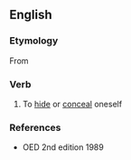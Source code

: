 ==English==

===Etymology===
From {{prefix|im|bosk}}

===Verb===
{{en-verb}}

# {{obsolete}} To [[hide]] or [[conceal]] oneself
#: {{rfquotek|Shelton}}

===References===
*OED 2nd edition 1989